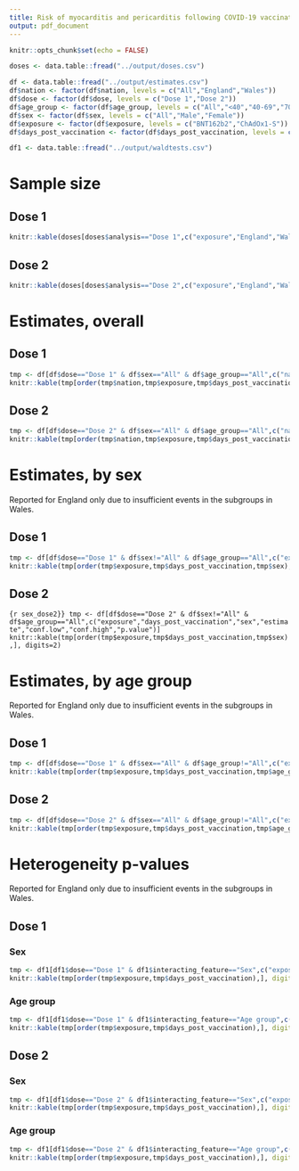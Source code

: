 ```yaml
---
title: Risk of myocarditis and pericarditis following COVID-19 vaccination in England and Wales
output: pdf_document
---
```


```r
knitr::opts_chunk$set(echo = FALSE)

doses <- data.table::fread("../output/doses.csv")

df <- data.table::fread("../output/estimates.csv")
df$nation <- factor(df$nation, levels = c("All","England","Wales"))
df$dose <- factor(df$dose, levels = c("Dose 1","Dose 2"))
df$age_group <- factor(df$age_group, levels = c("All","<40","40-69","70+"))
df$sex <- factor(df$sex, levels = c("All","Male","Female"))
df$exposure <- factor(df$exposure, levels = c("BNT162b2","ChAdOx1-S"))
df$days_post_vaccination <- factor(df$days_post_vaccination, levels = c("0-13","14+"))

df1 <- data.table::fread("../output/waldtests.csv")

```

\newpage

# Sample size

## Dose 1

```r
knitr::kable(doses[doses$analysis=="Dose 1",c("exposure","England","Wales","total")], digits=2)
```

## Dose 2

```r
knitr::kable(doses[doses$analysis=="Dose 2",c("exposure","England","Wales","total")], digits=2)
```

\newpage

# Estimates, overall

## Dose 1

```r
tmp <- df[df$dose=="Dose 1" & df$sex=="All" & df$age_group=="All",c("nation","exposure","days_post_vaccination","estimate","conf.low","conf.high","p.value")]
knitr::kable(tmp[order(tmp$nation,tmp$exposure,tmp$days_post_vaccination),], digits=2)
```

## Dose 2

```r
tmp <- df[df$dose=="Dose 2" & df$sex=="All" & df$age_group=="All",c("nation","exposure","days_post_vaccination","estimate","conf.low","conf.high","p.value")]
knitr::kable(tmp[order(tmp$nation,tmp$exposure,tmp$days_post_vaccination),], digits=2)
```

\newpage

# Estimates, by sex

Reported for England only due to insufficient events in the subgroups in Wales.

## Dose 1

```r
tmp <- df[df$dose=="Dose 1" & df$sex!="All" & df$age_group=="All",c("exposure","days_post_vaccination","sex","estimate","conf.low","conf.high","p.value")]
knitr::kable(tmp[order(tmp$exposure,tmp$days_post_vaccination,tmp$sex),], digits=2)
```

## Dose 2

```{r sex_dose2}}
tmp <- df[df$dose=="Dose 2" & df$sex!="All" & df$age_group=="All",c("exposure","days_post_vaccination","sex","estimate","conf.low","conf.high","p.value")]
knitr::kable(tmp[order(tmp$exposure,tmp$days_post_vaccination,tmp$sex),], digits=2)
```

\newpage

# Estimates, by age group

Reported for England only due to insufficient events in the subgroups in Wales.

## Dose 1

```r
tmp <- df[df$dose=="Dose 1" & df$sex=="All" & df$age_group!="All",c("exposure","days_post_vaccination","age_group","estimate","conf.low","conf.high","p.value")]
knitr::kable(tmp[order(tmp$exposure,tmp$days_post_vaccination,tmp$age_group),], digits=2)
```

## Dose 2

```r
tmp <- df[df$dose=="Dose 2" & df$sex=="All" & df$age_group!="All",c("exposure","days_post_vaccination","age_group","estimate","conf.low","conf.high","p.value")]
knitr::kable(tmp[order(tmp$exposure,tmp$days_post_vaccination,tmp$age_group),], digits=2)
```

\newpage

# Heterogeneity p-values

Reported for England only due to insufficient events in the subgroups in Wales.

## Dose 1

### Sex

```r
tmp <- df1[df1$dose=="Dose 1" & df1$interacting_feature=="Sex",c("exposure","days_post_vaccination","p.value")]
knitr::kable(tmp[order(tmp$exposure,tmp$days_post_vaccination),], digits=2)
```

### Age group

```r
tmp <- df1[df1$dose=="Dose 1" & df1$interacting_feature=="Age group",c("exposure","days_post_vaccination","p.value")]
knitr::kable(tmp[order(tmp$exposure,tmp$days_post_vaccination),], digits=2)
```

## Dose 2

### Sex

```r
tmp <- df1[df1$dose=="Dose 2" & df1$interacting_feature=="Sex",c("exposure","days_post_vaccination","p.value")]
knitr::kable(tmp[order(tmp$exposure,tmp$days_post_vaccination),], digits=2)
```

### Age group

```r
tmp <- df1[df1$dose=="Dose 2" & df1$interacting_feature=="Age group",c("exposure","days_post_vaccination","p.value")]
knitr::kable(tmp[order(tmp$exposure,tmp$days_post_vaccination),], digits=2)
```